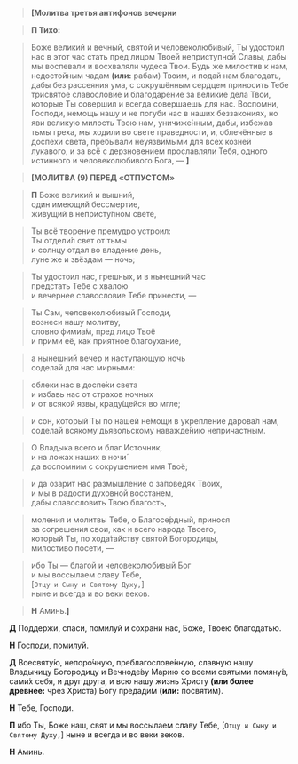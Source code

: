 > **<b>[</b>Молитва третья антифонов вечерни**

> **П Тихо:**

> Боже великий и вечный, святой и человеколюбивый, Ты удостоил нас в этот час стать пред лицом Твоей неприступной Славы, дабы мы воспевали и восхваляли чудеса Твои. Будь же милостив к нам, недостойным чадам **(или:** рабам<R>)</R> Твоим, и подай нам благодать, дабы без рассеяния ума, с сокрушённым сердцем приносить Тебе трисвятое славословие и благодарение за великие дела Твои, которые Ты совершил и всегда совершаешь для нас. Воспомни, Господи, немощь нашу и не погуби нас в наших беззакониях, но яви великую милость Твою нам, уничиже́нным, дабы, избежав тьмы греха, мы ходили во свете праведности, и, облечённые в доспехи света, пребывали неуязви́мыми для всех козней лукавого, и за всё с дерзновением прославляли Тебя, одного истинного и человеколюбивого Бога, — **<b>]</b>**

> **<b>[</b>МОЛИТВА (9) ПЕРЕД «ОТПУСТОМ»**

> **П** Боже великий и вышний,  
> один имеющий бессмертие,  
> живущий в непристу́пном свете,

> Ты всё творение премудро устроил:  
> Ты отдели́л свет от тьмы  
> и солнцу отдал во владение день,  
> луне же и звёздам — ночь;

> Ты удостоил нас, грешных, и в нынешний час  
> предстать Тебе с хвалою  
> и вечернее славословие Тебе принести, —

> Ты Сам, человеколюбивый Господи,  
> вознеси нашу молитву,  
> словно фимиа́м, пред лицо Твоё  
> и прими её, как приятное благоухание,

> а нынешний вечер и наступающую ночь  
> соделай для нас мирными:

> облеки нас в доспе́хи света  
> и избавь нас от страхов ночных  
> и от всякой язвы, краду́щейся во мгле;

> и сон, который Ты по нашей не́мощи в укрепление дарова́л нам,  
> соделай всякому дьявольскому наважде́нию непричастным.

> О Владыка всего и благ Источник,  
> и на ложах наших в ночи́  
> да воспомним с сокрушением имя Твоё;

> и да озарит нас размышление о за́поведях Твоих,  
> и мы в радости духовной восстанем,  
> дабы славословить Твою благость,

> моления и молитвы Тебе, о Благосе́рдный, принося  
> за согрешения свои, как и всего народа Твоего,  
> который Ты, по хода́тайству святой Богородицы,  
> милостиво посети, —

> ибо Ты — благой и человеколюбивый Бог  
> и мы воссылаем славу Тебе,  
> <R>[</R>`Отцу и Сыну и Святому Духу,`<R>]</R>  
> ныне и всегда и во веки веков.

> **Н** Аминь.**<b>]</b>**

**Д** Поддержи, спаси, помилуй и сохрани нас, Боже, Твоею благодатью.

**Н** Господи, помилуй.

**Д** Всесвяту́ю, непоро́чную, преблагослове́нную, славную нашу Владычицу Богородицу и Вечноде́ву Марию со всеми святыми помяну́в, сами́х себя, и друг друга, и всю нашу жизнь Христу **(или более древнее:** чрез Христа<R>)</R> Богу предади́м **(или:** посвяти́м<R>)</R>.  

**Н** Тебе, Господи.

**П** ибо Ты, Боже наш, свят и мы воссылаем славу Тебе, <R>[</R>`Отцу и Сыну и Святому Духу,`<R>]</R> ныне и всегда и во веки веков.

**Н** Аминь.


